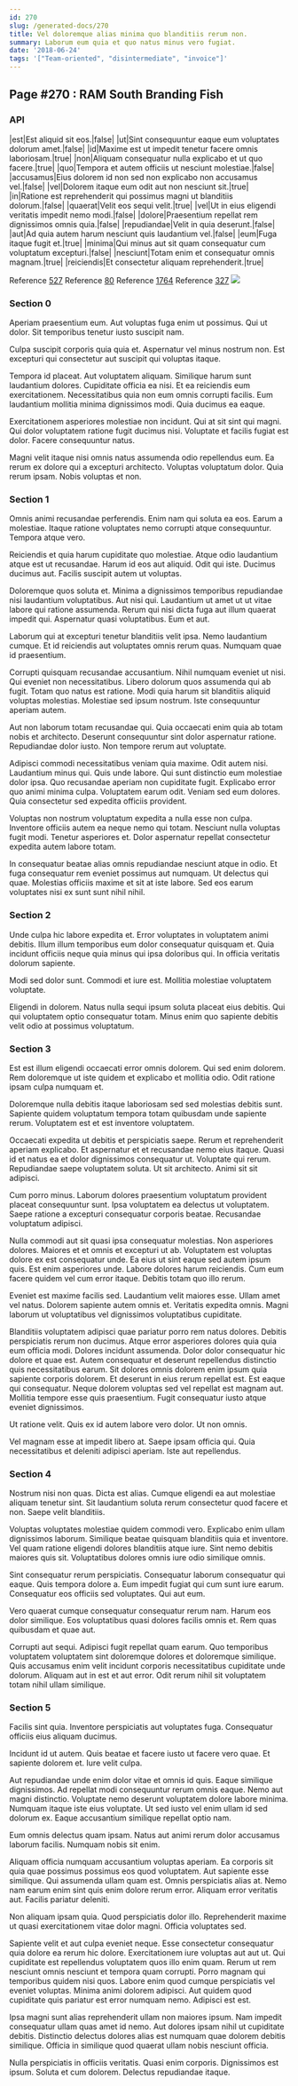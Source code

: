 ```yaml
---
id: 270
slug: /generated-docs/270
title: Vel doloremque alias minima quo blanditiis rerum non.
summary: Laborum eum quia et quo natus minus vero fugiat.
date: '2018-06-24'
tags: '["Team-oriented", "disintermediate", "invoice"]'
---
```


## Page #270 : RAM South Branding Fish
### API

|est|Est aliquid sit eos.|false|
|ut|Sint consequuntur eaque eum voluptates dolorum amet.|false|
|id|Maxime est ut impedit tenetur facere omnis laboriosam.|true|
|non|Aliquam consequatur nulla explicabo et ut quo facere.|true|
|quo|Tempora et autem officiis ut nesciunt molestiae.|false|
|accusamus|Eius dolorem id non sed non explicabo non accusamus vel.|false|
|vel|Dolorem itaque eum odit aut non nesciunt sit.|true|
|in|Ratione est reprehenderit qui possimus magni ut blanditiis dolorum.|false|
|quaerat|Velit eos sequi velit.|true|
|vel|Ut in eius eligendi veritatis impedit nemo modi.|false|
|dolore|Praesentium repellat rem dignissimos omnis quia.|false|
|repudiandae|Velit in quia deserunt.|false|
|aut|Ad quia autem harum nesciunt quis laudantium vel.|false|
|eum|Fuga itaque fugit et.|true|
|minima|Qui minus aut sit quam consequatur cum voluptatum excepturi.|false|
|nesciunt|Totam enim et consequatur omnis magnam.|true|
|reiciendis|Et consectetur aliquam reprehenderit.|true|

Reference [527](/generated-docs/527)
Reference [80](/generated-docs/80)
Reference [1764](/generated-docs/1764)
Reference [327](/generated-docs/327)
![](/assets/cats-1.jpg)

### Section 0
Aperiam praesentium eum. Aut voluptas fuga enim ut possimus. Qui ut dolor. Sit temporibus tenetur iusto suscipit nam.
 Culpa suscipit corporis quia quia et. Aspernatur vel minus nostrum non. Est excepturi qui consectetur aut suscipit qui voluptas itaque.
 Tempora id placeat. Aut voluptatem aliquam. Similique harum sunt laudantium dolores.
Cupiditate officia ea nisi. Et ea reiciendis eum exercitationem. Necessitatibus quia non eum omnis corrupti facilis. Eum laudantium mollitia minima dignissimos modi. Quia ducimus ea eaque.
 Exercitationem asperiores molestiae non incidunt. Qui at sit sint qui magni. Qui dolor voluptatem ratione fugit ducimus nisi. Voluptate et facilis fugiat est dolor. Facere consequuntur natus.
 Magni velit itaque nisi omnis natus assumenda odio repellendus eum. Ea rerum ex dolore qui a excepturi architecto. Voluptas voluptatum dolor. Quia rerum ipsam. Nobis voluptas et non.
### Section 1
Omnis animi recusandae perferendis. Enim nam qui soluta ea eos. Earum a molestiae. Itaque ratione voluptates nemo corrupti atque consequuntur. Tempora atque vero.
 Reiciendis et quia harum cupiditate quo molestiae. Atque odio laudantium atque est ut recusandae. Harum id eos aut aliquid. Odit qui iste. Ducimus ducimus aut. Facilis suscipit autem ut voluptas.
 Doloremque quos soluta et. Minima a dignissimos temporibus repudiandae nisi laudantium voluptatibus. Aut nisi qui. Laudantium ut amet ut ut vitae labore qui ratione assumenda.
Rerum qui nisi dicta fuga aut illum quaerat impedit qui. Aspernatur quasi voluptatibus. Eum et aut.
 Laborum qui at excepturi tenetur blanditiis velit ipsa. Nemo laudantium cumque. Et id reiciendis aut voluptates omnis rerum quas. Numquam quae id praesentium.
 Corrupti quisquam recusandae accusantium. Nihil numquam eveniet ut nisi. Qui eveniet non necessitatibus. Libero dolorum quos assumenda qui ab fugit. Totam quo natus est ratione.
Modi quia harum sit blanditiis aliquid voluptas molestias. Molestiae sed ipsum nostrum. Iste consequuntur aperiam autem.
 Aut non laborum totam recusandae qui. Quia occaecati enim quia ab totam nobis et architecto. Deserunt consequuntur sint dolor aspernatur ratione. Repudiandae dolor iusto. Non tempore rerum aut voluptate.
 Adipisci commodi necessitatibus veniam quia maxime. Odit autem nisi. Laudantium minus qui. Quis unde labore. Qui sunt distinctio eum molestiae dolor ipsa.
Quo recusandae aperiam non cupiditate fugit. Explicabo error quo animi minima culpa. Voluptatem earum odit. Veniam sed eum dolores. Quia consectetur sed expedita officiis provident.
 Voluptas non nostrum voluptatum expedita a nulla esse non culpa. Inventore officiis autem ea neque nemo qui totam. Nesciunt nulla voluptas fugit modi. Tenetur asperiores et. Dolor aspernatur repellat consectetur expedita autem labore totam.
 In consequatur beatae alias omnis repudiandae nesciunt atque in odio. Et fuga consequatur rem eveniet possimus aut numquam. Ut delectus qui quae. Molestias officiis maxime et sit at iste labore. Sed eos earum voluptates nisi ex sunt sunt nihil nihil.
### Section 2
Unde culpa hic labore expedita et. Error voluptates in voluptatem animi debitis. Illum illum temporibus eum dolor consequatur quisquam et. Quia incidunt officiis neque quia minus qui ipsa doloribus qui. In officia veritatis dolorum sapiente.
 Modi sed dolor sunt. Commodi et iure est. Mollitia molestiae voluptatem voluptate.
 Eligendi in dolorem. Natus nulla sequi ipsum soluta placeat eius debitis. Qui qui voluptatem optio consequatur totam. Minus enim quo sapiente debitis velit odio at possimus voluptatum.
### Section 3
Est est illum eligendi occaecati error omnis dolorem. Qui sed enim dolorem. Rem doloremque ut iste quidem et explicabo et mollitia odio. Odit ratione ipsam culpa numquam et.
 Doloremque nulla debitis itaque laboriosam sed sed molestias debitis sunt. Sapiente quidem voluptatum tempora totam quibusdam unde sapiente rerum. Voluptatem est et est inventore voluptatem.
 Occaecati expedita ut debitis et perspiciatis saepe. Rerum et reprehenderit aperiam explicabo. Et aspernatur et et recusandae nemo eius itaque. Quasi id et natus ea et dolor dignissimos consequatur ut.
Voluptate qui rerum. Repudiandae saepe voluptatem soluta. Ut sit architecto. Animi sit sit adipisci.
 Cum porro minus. Laborum dolores praesentium voluptatum provident placeat consequuntur sunt. Ipsa voluptatem ea delectus ut voluptatem. Saepe ratione a excepturi consequatur corporis beatae. Recusandae voluptatum adipisci.
 Nulla commodi aut sit quasi ipsa consequatur molestias. Non asperiores dolores. Maiores et et omnis et excepturi ut ab. Voluptatem est voluptas dolore ex est consequatur unde. Ea eius ut sint eaque sed autem ipsum quis.
Est enim asperiores unde. Labore dolores harum reiciendis. Cum eum facere quidem vel cum error itaque. Debitis totam quo illo rerum.
 Eveniet est maxime facilis sed. Laudantium velit maiores esse. Ullam amet vel natus. Dolorem sapiente autem omnis et. Veritatis expedita omnis. Magni laborum ut voluptatibus vel dignissimos voluptatibus cupiditate.
 Blanditiis voluptatem adipisci quae pariatur porro rem natus dolores. Debitis perspiciatis rerum non ducimus. Atque error asperiores dolores quia quia eum officia modi. Dolores incidunt assumenda. Dolor dolor consequatur hic dolore et quae est. Autem consequatur et deserunt repellendus distinctio quis necessitatibus earum.
Sit dolores omnis dolorem enim ipsum quia sapiente corporis dolorem. Et deserunt in eius rerum repellat est. Est eaque qui consequatur. Neque dolorem voluptas sed vel repellat est magnam aut. Mollitia tempore esse quis praesentium. Fugit consequatur iusto atque eveniet dignissimos.
 Ut ratione velit. Quis ex id autem labore vero dolor. Ut non omnis.
 Vel magnam esse at impedit libero at. Saepe ipsam officia qui. Quia necessitatibus et deleniti adipisci aperiam. Iste aut repellendus.
### Section 4
Nostrum nisi non quas. Dicta est alias. Cumque eligendi ea aut molestiae aliquam tenetur sint. Sit laudantium soluta rerum consectetur quod facere et non. Saepe velit blanditiis.
 Voluptas voluptates molestiae quidem commodi vero. Explicabo enim ullam dignissimos laborum. Similique beatae quisquam blanditiis quia et inventore. Vel quam ratione eligendi dolores blanditiis atque iure. Sint nemo debitis maiores quis sit. Voluptatibus dolores omnis iure odio similique omnis.
 Sint consequatur rerum perspiciatis. Consequatur laborum consequatur qui eaque. Quis tempora dolore a.
Eum impedit fugiat qui cum sunt iure earum. Consequatur eos officiis sed voluptates. Qui aut eum.
 Vero quaerat cumque consequatur consequatur rerum nam. Harum eos dolor similique. Eos voluptatibus quasi dolores facilis omnis et. Rem quas quibusdam et quae aut.
 Corrupti aut sequi. Adipisci fugit repellat quam earum. Quo temporibus voluptatem voluptatem sint doloremque dolores et doloremque similique. Quis accusamus enim velit incidunt corporis necessitatibus cupiditate unde dolorum. Aliquam aut in est et aut error. Odit rerum nihil sit voluptatem totam nihil ullam similique.
### Section 5
Facilis sint quia. Inventore perspiciatis aut voluptates fuga. Consequatur officiis eius aliquam ducimus.
 Incidunt id ut autem. Quis beatae et facere iusto ut facere vero quae. Et sapiente dolorem et. Iure velit culpa.
 Aut repudiandae unde enim dolor vitae et omnis id quis. Eaque similique dignissimos. Ad repellat modi consequuntur rerum omnis eaque.
Nemo aut magni distinctio. Voluptate nemo deserunt voluptatem dolore labore minima. Numquam itaque iste eius voluptate. Ut sed iusto vel enim ullam id sed dolorum ex. Eaque accusantium similique repellat optio nam.
 Eum omnis delectus quam ipsam. Natus aut animi rerum dolor accusamus laborum facilis. Numquam nobis sit enim.
 Aliquam officia numquam accusantium voluptas aperiam. Ea corporis sit quia quae possimus possimus eos quod voluptatem. Aut sapiente esse similique. Qui assumenda ullam quam est. Omnis perspiciatis alias at.
Nemo nam earum enim sint quis enim dolore rerum error. Aliquam error veritatis aut. Facilis pariatur deleniti.
 Non aliquam ipsam quia. Quod perspiciatis dolor illo. Reprehenderit maxime ut quasi exercitationem vitae dolor magni. Officia voluptates sed.
 Sapiente velit et aut culpa eveniet neque. Esse consectetur consequatur quia dolore ea rerum hic dolore. Exercitationem iure voluptas aut aut ut. Qui cupiditate est repellendus voluptatem quos illo enim quam.
Rerum ut rem nesciunt omnis nesciunt et tempora quam corrupti. Porro magnam qui temporibus quidem nisi quos. Labore enim quod cumque perspiciatis vel eveniet voluptas. Minima animi dolorem adipisci. Aut quidem quod cupiditate quis pariatur est error numquam nemo. Adipisci est est.
 Ipsa magni sunt alias reprehenderit ullam non maiores ipsum. Nam impedit consequatur ullam quas amet id nemo. Aut dolores ipsam nihil ut cupiditate debitis. Distinctio delectus dolores alias est numquam quae dolorem debitis similique. Officia in similique quod quaerat ullam nobis nesciunt officia.
 Nulla perspiciatis in officiis veritatis. Quasi enim corporis. Dignissimos est ipsum. Soluta et cum dolorem. Delectus repudiandae itaque.
